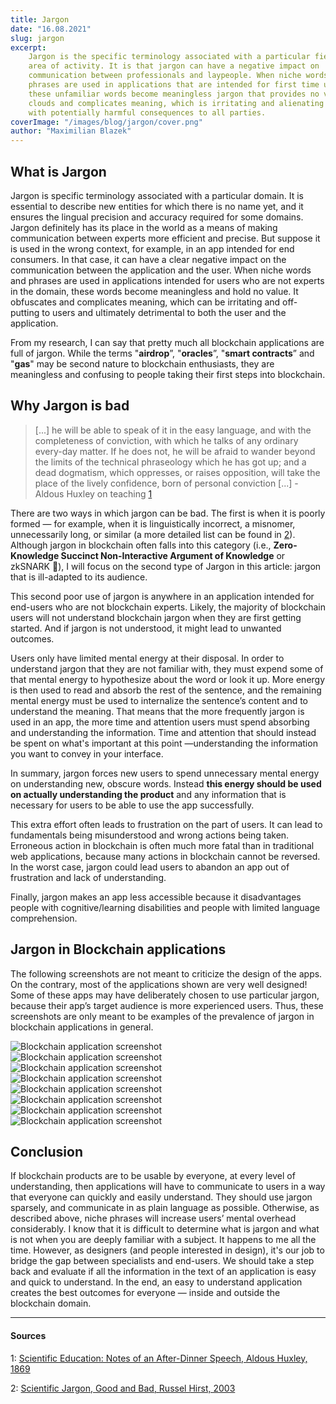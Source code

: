 ```yaml
---
title: Jargon
date: "16.08.2021"
slug: jargon
excerpt:
    Jargon is the specific terminology associated with a particular field or
    area of activity. It is that jargon can have a negative impact on
    communication between professionals and laypeople. When niche words and
    phrases are used in applications that are intended for first time users,
    these unfamiliar words become meaningless jargon that provides no value. It
    clouds and complicates meaning, which is irritating and alienating to users,
    with potentially harmful consequences to all parties.
coverImage: "/images/blog/jargon/cover.png"
author: "Maximilian Blazek"
---
```


## What is Jargon

Jargon is specific terminology associated with a particular domain. It is
essential to describe new entities for which there is no name yet, and it
ensures the lingual precision and accuracy required for some domains. Jargon
definitely has its place in the world as a means of making communication between
experts more efficient and precise. But suppose it is used in the wrong context,
for example, in an app intended for end consumers. In that case, it can have a
clear negative impact on the communication between the application and the user.
When niche words and phrases are used in applications intended for users who are
not experts in the domain, these words become meaningless and hold no value. It
obfuscates and complicates meaning, which can be irritating and off-putting to
users and ultimately detrimental to both the user and the application.

From my research, I can say that pretty much all blockchain applications are
full of jargon. While the terms "**airdrop**”, "**oracles**”, "**smart
contracts**” and "**gas**" may be second nature to blockchain enthusiasts, they
are meaningless and confusing to people taking their first steps into
blockchain.

## Why Jargon is bad

> [...] he will be able to speak of it in the easy language, and with the
> completeness of conviction, with which he talks of any ordinary every-day
> matter. If he does not, he will be afraid to wander beyond the limits of the
> technical phraseology which he has got up; and a dead dogmatism, which
> oppresses, or raises opposition, will take the place of the lively confidence,
> born of personal conviction [...] - Aldous Huxley on teaching [1](#1)

There are two ways in which jargon can be bad. The first is when it is poorly
formed — for example, when it is linguistically incorrect, a misnomer,
unnecessarily long, or similar (a more detailed list can be found in [2](#2)).
Although jargon in blockchain often falls into this category (i.e.,
**Zero-Knowledge Succinct Non-Interactive Argument of Knowledge** or zkSNARK
👀), I will focus on the second type of Jargon in this article: jargon that is
ill-adapted to its audience.

This second poor use of jargon is anywhere in an application intended for
end-users who are not blockchain experts. Likely, the majority of blockchain
users will not understand blockchain jargon when they are first getting started.
And if jargon is not understood, it might lead to unwanted outcomes.

Users only have limited mental energy at their disposal. In order to understand
jargon that they are not familiar with, they must expend some of that mental
energy to hypothesize about the word or look it up. More energy is then used to
read and absorb the rest of the sentence, and the remaining mental energy must
be used to internalize the sentence’s content and to understand the meaning.
That means that the more frequently jargon is used in an app, the more time and
attention users must spend absorbing and understanding the information. Time and
attention that should instead be spent on what's important at this point
—understanding the information you want to convey in your interface.

In summary, jargon forces new users to spend unnecessary mental energy on
understanding new, obscure words. Instead **this energy should be used on
actually understanding the product** and any information that is necessary for
users to be able to use the app successfully.

This extra effort often leads to frustration on the part of users. It can lead
to fundamentals being misunderstood and wrong actions being taken. Erroneous
action in blockchain is often much more fatal than in traditional web
applications, because many actions in blockchain cannot be reversed. In the
worst case, jargon could lead users to abandon an app out of frustration and
lack of understanding.

Finally, jargon makes an app less accessible because it disadvantages people
with cognitive/learning disabilities and people with limited language
comprehension.

## Jargon in Blockchain applications

The following screenshots are not meant to criticize the design of the apps. On
the contrary, most of the applications shown are very well designed! Some of
these apps may have deliberately chosen to use particular jargon, because their
app’s target audience is more experienced users. Thus, these screenshots are
only meant to be examples of the prevalence of jargon in blockchain applications
in general.

<div className="grid grid-cols-3 gap-4 -mx-28 my-8">
  <div className="col-span-3">
    <img className="w-full h-auto rounded-lg" src="/images/blog/jargon/img1.jpg" alt="Blockchain application screenshot" />
  </div>

<div className="col-span-1">
    <img
        className="h-auto w-full rounded-lg"
        src="/images/blog/jargon/img2.jpg"
        alt="Blockchain application screenshot"
    />
</div>

<div className="col-span-1">
    <img
        className="h-auto w-full rounded-lg"
        src="/images/blog/jargon/img3.jpg"
        alt="Blockchain application screenshot"
    />
</div>

<div className="col-span-1">
    <img
        className="h-auto w-full rounded-lg"
        src="/images/blog/jargon/img4.jpg"
        alt="Blockchain application screenshot"
    />
</div>

<div className="col-span-3">
    <img
        className="h-auto w-full rounded-lg"
        src="/images/blog/jargon/img5.jpg"
        alt="Blockchain application screenshot"
    />
</div>

<div className="col-span-3">
    <img
        className="h-auto w-full rounded-lg"
        src="/images/blog/jargon/img6.jpg"
        alt="Blockchain application screenshot"
    />
</div>

<div className="col-span-1">
    <img
        className="h-auto w-full rounded-lg"
        src="/images/blog/jargon/img7.jpg"
        alt="Blockchain application screenshot"
    />
</div>

  <div className="col-span-1">
    <img className="w-full h-auto rounded-lg" src="/images/blog/jargon/img8.png" alt="Blockchain application screenshot" />
  </div>
</div>

## Conclusion

If blockchain products are to be usable by everyone, at every level of
understanding, then applications will have to communicate to users in a way that
everyone can quickly and easily understand. They should use jargon sparsely, and
communicate in as plain language as possible. Otherwise, as described above,
niche phrases will increase users’ mental overhead considerably. I know that it
is difficult to determine what is jargon and what is not when you are deeply
familiar with a subject. It happens to me all the time. However, as designers
(and people interested in design), it's our job to bridge the gap between
specialists and end-users. We should take a step back and evaluate if all the
information in the text of an application is easy and quick to understand. In
the end, an easy to understand application creates the best outcomes for
everyone — inside and outside the blockchain domain.

---

#### Sources

1: <a name="1" href="https://mathcs.clarku.edu/huxley/CE3/SciEd.html">Scientific
Education: Notes of an After-Dinner Speech, Aldous Huxley, 1869</a>

2:
<a name="2" href="https://journals.sagepub.com/doi/10.2190/J8JJ-4YD0-4R00-G5N0">Scientific
Jargon, Good and Bad, Russel Hirst, 2003</a>
